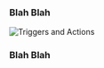 ### Blah Blah


<img
  className="block dark:block"
  src="/images/queries/full-page.jpg"
  alt="Triggers and Actions"
/>


### Blah Blah
